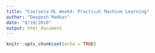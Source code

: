 ```yaml
---
title: "Coursera ML Week4: Practical Machine Learning"
author: "Deepesh Madkar"
date: "8/19/2018"
output: html_document
---
```


```r
knitr::opts_chunk$set(echo = TRUE)
```



